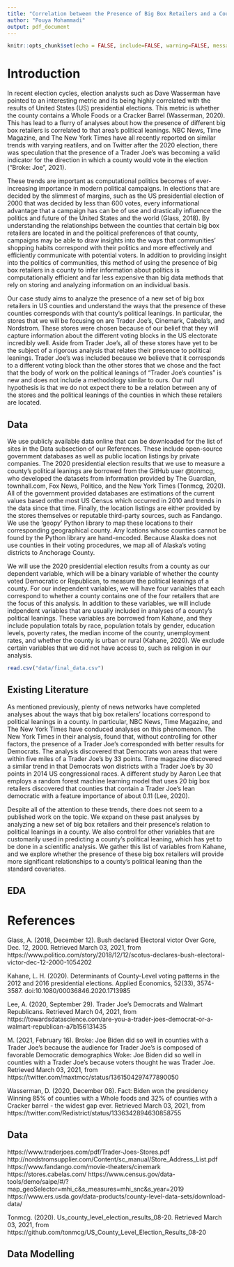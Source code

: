```yaml
---
title: "Correlation between the Presence of Big Box Retailers and a County's Political Leanings"
author: "Pouya Mohammadi"
output: pdf_document
---
```



```r
knitr::opts_chunk$set(echo = FALSE, include=FALSE, warning=FALSE, message=FALSE)
```


# Introduction

In recent election cycles, election analysts such as Dave Wasserman have pointed to an interesting metric and its being highly correlated with the results of United States (US) presidential elections. This metric is whether the county contains a Whole Foods or a Cracker Barrel (Wasserman, 2020). This has lead to a flurry of analyses about how the presence of different big box retailers is correlated to that area's political leanings. NBC News,  Time Magazine, and The New York Times have all recently reported on similar trends with varying reatilers, and on Twitter after the 2020 election, there was speculation that the presence of a Trader Joe’s was becoming a valid indicator for the direction in which a county would vote in the election ("Broke: Joe", 2021).

These trends are important as computational politics becomes of ever-increasing importance in modern political campaigns. In elections that are decided by the slimmest of margins, such as the US presidential election of 2000 that was decided by less than 600 votes, every informational advantage that a campaign has can be of use and drastically influence the politics and future of the United States and the world (Glass, 2018). By understanding the relationships between the counties that certain big box retailers are located in and the political preferences of that county, campaigns may be able to draw insights into the ways that communities' shopping habits correspond with their politics and more effectively and efficiently communicate with potential voters. In addition to providing insight into the politics of communities, this method of using the presence of big box retailers in a county to infer information about politics is computationally efficient and far less expensive than big data methods that rely on storing and analyzing information on an individual basis.
  
Our case study aims to analyze the presence of a new set of big box retailers in US counties and understand the ways that the presence of these counties corresponds with that county's political leanings. In particular, the stores that we will be focusing on are Trader Joe's, Cinemark, Cabela's, and Nordstrom. These stores were chosen because of our belief that they will capture information about the different voting blocks in the US electorate incredibly well. Aside from Trader Joe's, all of these stores have yet to be the subject of a rigorous analysis that relates their presence to political leanings. Trader Joe's was included because we believe that it corresponds to a different voting block than the other stores that we chose and the fact that the body of work on the political leanings of "Trader Joe's counties" is new and does not include a methodology similar to ours. Our null hypothesis is that we do not expect there to be a relation between any of the stores and the political leanings of the counties in which these retailers are located.
  
  
## Data

We use publicly available data online that can be downloaded for the list of sites in the Data subsection of our References. These include open-source government databases as well as public location listings by private companies. The 2020 presidential election results that we use to measure a county's political leanings are borrowed from the GitHub user \@tonmcg, who developed the datasets from information provided by The Guardian, townhall.com, Fox News, Politico, and the New York Times (Tonmcg, 2020). All of the government provided databases are estimations of the current values based onthe most US Census which occurred in 2010 and trends in the data since that time. Finally, the location listings are either provided by the stores themselves or reputable third-party sources, such as Fandango. We use the 'geopy' Python library to map these locations to their corresponding geographical county. Any lcations whose counties cannot be found by the Python library are hand-encoded. Because Alaska does not use counties in their voting procedures, we map all of Alaska's voting districts to Anchorage County. 


We will use the 2020 presidential election results from a county as our dependent variable, which will be a binary variable of whether the county voted Democratic or Republican, to measure the political leanings of a county. For our independent variables, we will have four variables that each correspond to whether a county contains one of the four retailers that are the focus of this analysis. In addition to these variables, we will include indpendent variables that are usually included in analyses of a county's political leanings. These variables are borrowed from Kahane, and they include population totals by race, population totals by gender, education levels, poverty rates, the median income of the county, unemployment rates, and whether the county is urban or rural (Kahane, 2020). We exclude certain variables that we did not have access to, such as religion in our analysis.

```r
read.csv("data/final_data.csv")
```

## Existing Literature

As mentioned previously, plenty of news networks have completed analyses about the ways that big box retailers' locations correspond to political leanings in a county. In particular, NBC News, Time Magazine, and The New York Times have conduced analyses on this phenomenon. The New York Times in their analysis, found that, without controlling for other factors, the presence of a Trader Joe's corresponded with better results for Democrats. The analysis discovered that Democrats won areas that were within five miles of a Trader Joe's by 33 points. Time magazine discovered a similar trend in that Democrats won districts with a Trader Joe's by 30 points in 2014 US congressional races. A different study by Aaron Lee that employs a random forest machine learning model that uses 20 big box retailers discovered that counties that contain a Trader Joe's lean democratic with a feature importance of about 0.11 (Lee, 2020).

Despite all of the attention to these trends, there does not seem to a published work on the topic. We expand on these past analyses by analyzing a new set of big box retailers and their presence's relation to political leanings in a county. We also control for other variables that are customarily used in predicting a county's political leaning, which has yet to be done in a scientific analysis. We gather this list of variables from Kahane, and we explore whether the presence of these big box retailers will provide more significant relationships to a county's political leaning than the standard covariates.

## EDA




# References

Glass, A. (2018, December 12). Bush declared Electoral victor Over Gore, Dec. 12, 2000. Retrieved March 03, 2021, from https://www.politico.com/story/2018/12/12/scotus-declares-bush-electoral-victor-dec-12-2000-1054202

Kahane, L. H. (2020). Determinants of County-Level voting patterns in the 2012 and 2016 presidential elections. Applied Economics, 52(33), 3574-3587. doi:10.1080/00036846.2020.1713985

Lee, A. (2020, September 29). Trader Joe's Democrats and Walmart Republicans. Retrieved March 04, 2021, from https://towardsdatascience.com/are-you-a-trader-joes-democrat-or-a-walmart-republican-a7b156131435

M. (2021, February 16). Broke: Joe Biden did so well in counties with a Trader Joe's because the audience for Trader Joe's is composed of favorable Democratic demographics Woke: Joe Biden did so well in counties with a Trader Joe's because voters thought he was Trader Joe. Retrieved March 03, 2021, from https://twitter.com/maxtmcc/status/1361504297477890050

Wasserman, D. (2020, December 08). Fact: Biden won the presidency Winning 85% of counties with a Whole foods and 32% of counties with a Cracker barrel - the widest gap ever. Retrieved March 03, 2021, from https://twitter.com/Redistrict/status/1336342894630858755


## Data

https://www.traderjoes.com/pdf/Trader-Joes-Stores.pdf
http://nordstromsupplier.com/Content/sc_manual/Store_Address_List.pdf
https://www.fandango.com/movie-theaters/cinemark
https://stores.cabelas.com/
https://www.census.gov/data-tools/demo/saipe/#/?map_geoSelector=mhi_c&s_measures=mhi_snc&s_year=2019
https://www.ers.usda.gov/data-products/county-level-data-sets/download-data/


Tonmcg. (2020). Us_county_level_election_results_08-20. Retrieved March 03, 2021, from https://github.com/tonmcg/US_County_Level_Election_Results_08-20





## Data Modelling